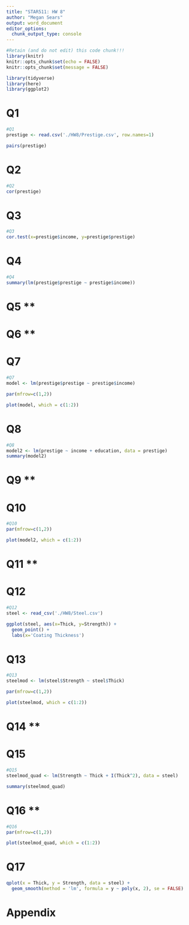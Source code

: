 ```yaml
---
title: "STAR511: HW 8"
author: "Megan Sears"
output: word_document
editor_options: 
  chunk_output_type: console
---
```


```r
#Retain (and do not edit) this code chunk!!!
library(knitr)
knitr::opts_chunk$set(echo = FALSE)
knitr::opts_chunk$set(message = FALSE)

library(tidyverse)
library(here)
library(ggplot2)

```

# Q1


```r
#Q1
prestige <- read.csv('./HW8/Prestige.csv', row.names=1)

pairs(prestige)

```


# Q2

```r
#Q2
cor(prestige)

```

# Q3

```r
#Q3
cor.test(x=prestige$income, y=prestige$prestige)

```

# Q4

```r
#Q4
summary(lm(prestige$prestige ~ prestige$income))

```

# Q5 **

# Q6 ** 

# Q7

```r
#Q7
model <- lm(prestige$prestige ~ prestige$income)

par(mfrow=c(1,2))

plot(model, which = c(1:2))

```

# Q8

```r
#Q8
model2 <- lm(prestige ~ income + education, data = prestige)
summary(model2)

```

# Q9 ** 

# Q10

```r
#Q10 
par(mfrow=c(1,2))

plot(model2, which = c(1:2))

```

# Q11 **

# Q12

```r
#Q12
steel <- read_csv('./HW8/Steel.csv')

ggplot(steel, aes(x=Thick, y=Strength)) +
  geom_point() + 
  labs(x='Coating Thickness')

```

# Q13

```r
#Q13
steelmod <- lm(steel$Strength ~ steel$Thick)

par(mfrow=c(1,2))

plot(steelmod, which = c(1:2))

```

# Q14 **

# Q15

```r
#Q15
steelmod_quad <- lm(Strength ~ Thick + I(Thick^2), data = steel)

summary(steelmod_quad)

```

# Q16 **

```r
#Q16
par(mfrow=c(1,2))

plot(steelmod_quad, which = c(1:2))


```

# Q17

```r
qplot(x = Thick, y = Strength, data = steel) +
  geom_smooth(method = 'lm', formula = y ~ poly(x, 2), se = FALSE)

```




# Appendix
```r
```
